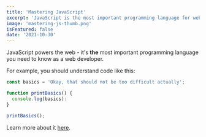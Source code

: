 ```yaml
---
title: 'Mastering JavaScript'
excerpt: 'JavaScript is the most important programming language for web development.'
image: 'mastering-js-thumb.png'
isFeatured: false
date: '2021-10-30'
---
```


JavaScript powers the web - it's **the** most important programming language you need to know as a web developer.

For example, you should understand code like this:

```js
const basics = 'Okay, that should not be too difficult actually';

function printBasics() {
  console.log(basics):
}

printBasics();
```

Learn more about it [here](https://developer.mozilla.org/en-US/docs/Learn/Getting_started_with_the_web/JavaScript_basics).
